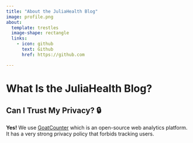 ```yaml
---
title: "About the JuliaHealth Blog"
image: profile.png
about:
  template: trestles
  image-shape: rectangle
  links:
    - icon: github
      text: Github
      href: https://github.com

---
```


# What Is the JuliaHealth Blog?

## Can I Trust My Privacy? 🔒

**Yes!** We use [GoatCounter](https://www.goatcounter.com/) which is an open-source web analytics platform. It has a very strong privacy policy that forbids tracking users.

